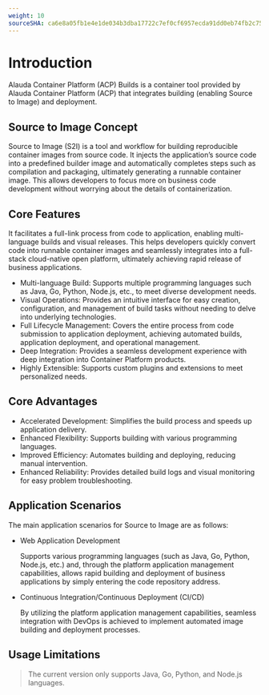```yaml
---
weight: 10
sourceSHA: ca6e8a05fb1e4e1de034b3dba17722c7ef0cf6957ecda91dd0eb74fb2c75c201
---
```


# Introduction

Alauda Container Platform (ACP) Builds is a container tool provided by Alauda Container Platform (ACP) that integrates building (enabling Source to Image) and deployment.

## Source to Image Concept

Source to Image (S2I) is a tool and workflow for building reproducible container images from source code. It injects the application’s source code into a predefined builder image and automatically completes steps such as compilation and packaging, ultimately generating a runnable container image. This allows developers to focus more on business code development without worrying about the details of containerization.

## Core Features

It facilitates a full-link process from code to application, enabling multi-language builds and visual releases. This helps developers quickly convert code into runnable container images and seamlessly integrates into a full-stack cloud-native open platform, ultimately achieving rapid release of business applications.

- Multi-language Build: Supports multiple programming languages such as Java, Go, Python, Node.js, etc., to meet diverse development needs.
- Visual Operations: Provides an intuitive interface for easy creation, configuration, and management of build tasks without needing to delve into underlying technologies.
- Full Lifecycle Management: Covers the entire process from code submission to application deployment, achieving automated builds, application deployment, and operational management.
- Deep Integration: Provides a seamless development experience with deep integration into Container Platform products.
- Highly Extensible: Supports custom plugins and extensions to meet personalized needs.

## Core Advantages

- Accelerated Development: Simplifies the build process and speeds up application delivery.
- Enhanced Flexibility: Supports building with various programming languages.
- Improved Efficiency: Automates building and deploying, reducing manual intervention.
- Enhanced Reliability: Provides detailed build logs and visual monitoring for easy problem troubleshooting.

## Application Scenarios

The main application scenarios for Source to Image are as follows:

- Web Application Development

  Supports various programming languages (such as Java, Go, Python, Node.js, etc.) and, through the platform application management capabilities, allows rapid building and deployment of business applications by simply entering the code repository address.

- Continuous Integration/Continuous Deployment (CI/CD)

  By utilizing the platform application management capabilities, seamless integration with DevOps is achieved to implement automated image building and deployment processes.

## Usage Limitations

> The current version only supports Java, Go, Python, and Node.js languages.

